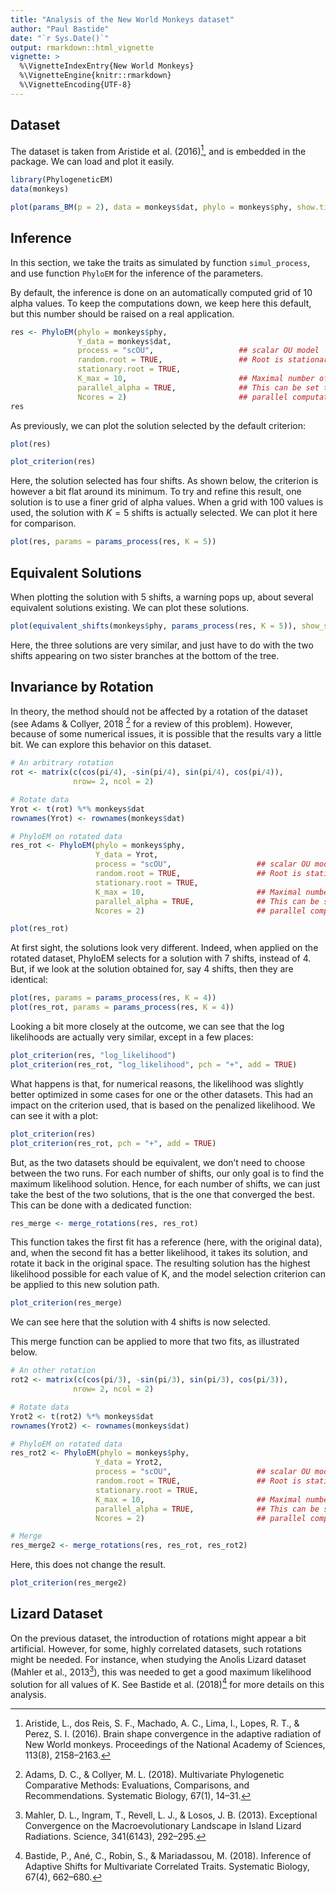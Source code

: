 ```yaml
---
title: "Analysis of the New World Monkeys dataset"
author: "Paul Bastide"
date: "`r Sys.Date()`"
output: rmarkdown::html_vignette
vignette: >
  %\VignetteIndexEntry{New World Monkeys}
  %\VignetteEngine{knitr::rmarkdown}
  %\VignetteEncoding{UTF-8}
---
```


## Dataset

The dataset is taken from Aristide et al. (2016)[^1], and is embedded in the package. We can load and plot it easily.

```r
library(PhylogeneticEM)
data(monkeys)

plot(params_BM(p = 2), data = monkeys$dat, phylo = monkeys$phy, show.tip.label = TRUE, cex = 0.5, no.margin = TRUE)
```


## Inference

In this section, we take the traits as simulated by function `simul_process`, and use function `PhyloEM` for the inference of the parameters.

By default, the inference is done on an automatically computed grid of $10$ alpha values. To keep the computations down, we keep here this default, but this number should be raised on a real application.

```r
res <- PhyloEM(phylo = monkeys$phy,
               Y_data = monkeys$dat,
               process = "scOU",                   ## scalar OU model
               random.root = TRUE,                 ## Root is stationary (true model)
               stationary.root = TRUE,
               K_max = 10,                         ## Maximal number of shifts
               parallel_alpha = TRUE,              ## This can be set to TRUE for
               Ncores = 2)                         ## parallel computations
res
```

As previously, we can plot the solution selected by the default criterion:
```r
plot(res)
```

```r
plot_criterion(res)
```

Here, the solution selected has four shifts. As shown below, the criterion is however a bit flat around its minimum. To try and refine this result, one solution is to use a finer grid of alpha values. When a grid with $100$ values is used, the solution with $K=5$ shifts is actually selected. We can plot it here for comparison.

```r
plot(res, params = params_process(res, K = 5))
```

## Equivalent Solutions

When plotting the solution with $5$ shifts, a warning pops up, about several equivalent solutions existing. We can plot these solutions.

```r
plot(equivalent_shifts(monkeys$phy, params_process(res, K = 5)), show_shifts_values = FALSE)
```

Here, the three solutions are very similar, and just have to do with the two shifts appearing on two sister branches at the bottom of the tree.

## Invariance by Rotation

In theory, the method should not be affected by a rotation of the dataset (see Adams & Collyer, 2018 [^2] for a review of this problem). However, because of some numerical issues, it is possible that the results vary a little bit. We can explore this behavior on this dataset.

```r
# An arbitrary rotation
rot <- matrix(c(cos(pi/4), -sin(pi/4), sin(pi/4), cos(pi/4)),
              nrow= 2, ncol = 2)

# Rotate data
Yrot <- t(rot) %*% monkeys$dat
rownames(Yrot) <- rownames(monkeys$dat)

# PhyloEM on rotated data
res_rot <- PhyloEM(phylo = monkeys$phy,
                   Y_data = Yrot,
                   process = "scOU",                   ## scalar OU model
                   random.root = TRUE,                 ## Root is stationary (true model)
                   stationary.root = TRUE,
                   K_max = 10,                         ## Maximal number of shifts
                   parallel_alpha = TRUE,              ## This can be set to TRUE for
                   Ncores = 2)                         ## parallel computations
```

```r
plot(res_rot)
```

At first sight, the solutions look very different. Indeed, when applied on the rotated dataset, PhyloEM selects for a solution with $7$ shifts, instead of $4$.
But, if we look at the solution obtained for, say $4$ shifts, then they are identical:
```r
plot(res, params = params_process(res, K = 4))
plot(res_rot, params = params_process(res, K = 4))
```

Looking a bit more closely at the outcome, we can see that the log likelihoods are actually very similar, except in a few places:
```r
plot_criterion(res, "log_likelihood")
plot_criterion(res_rot, "log_likelihood", pch = "+", add = TRUE)
```

What happens is that, for numerical reasons, the likelihood was slightly better optimized in some cases for one or the other datasets. This had an impact on the criterion used, that is based on the penalized likelihood. We can see it with a plot:
```r
plot_criterion(res)
plot_criterion(res_rot, pch = "+", add = TRUE)
```

But, as the two datasets should be equivalent, we don't need to choose between the two runs. For each number of shifts, our only goal is to find the maximum likelihood solution. Hence, for each number of shifts, we can just take the best of the two solutions, that is the one that converged the best. This can be done with a dedicated function:
```r
res_merge <- merge_rotations(res, res_rot)
```

This function takes the first fit has a reference (here, with the original data), and, when the second fit has a better likelihood, it takes its solution, and rotate it back in the original space. The resulting solution has the highest likelihood possible for each value of K, and the model selection criterion can be applied to this new solution path.
```r
plot_criterion(res_merge)
```

We can see here that the solution with $4$ shifts is now selected.

This merge function can be applied to more that two fits, as illustrated below.
```r
# An other rotation
rot2 <- matrix(c(cos(pi/3), -sin(pi/3), sin(pi/3), cos(pi/3)),
              nrow= 2, ncol = 2)

# Rotate data
Yrot2 <- t(rot2) %*% monkeys$dat
rownames(Yrot2) <- rownames(monkeys$dat)

# PhyloEM on rotated data
res_rot2 <- PhyloEM(phylo = monkeys$phy,
                   Y_data = Yrot2,
                   process = "scOU",                   ## scalar OU model
                   random.root = TRUE,                 ## Root is stationary (true model)
                   stationary.root = TRUE,
                   K_max = 10,                         ## Maximal number of shifts
                   parallel_alpha = TRUE,              ## This can be set to TRUE for
                   Ncores = 2)                         ## parallel computations

# Merge
res_merge2 <- merge_rotations(res, res_rot, res_rot2)
```

Here, this does not change the result.

```r
plot_criterion(res_merge2)
```

## Lizard Dataset

On the previous dataset, the introduction of rotations might appear a bit artificial. However, for some, highly correlated datasets, such rotations might be needed. For instance, when studying the Anolis Lizard dataset (Mahler et al., 2013[^3]), this was needed to get a good maximum likelihood solution for all values of K. See Bastide et al. (2018)[^4] for more details on this analysis.

[^1]: Aristide, L., dos Reis, S. F., Machado, A. C., Lima, I., Lopes, R. T., & Perez, S. I. (2016). Brain shape convergence in the adaptive radiation of New World monkeys. Proceedings of the National Academy of Sciences, 113(8), 2158–2163.
[^2]: Adams, D. C., & Collyer, M. L. (2018). Multivariate Phylogenetic Comparative Methods: Evaluations, Comparisons, and Recommendations. Systematic Biology, 67(1), 14–31.
[^3]: Mahler, D. L., Ingram, T., Revell, L. J., & Losos, J. B. (2013). Exceptional Convergence on the Macroevolutionary Landscape in Island Lizard Radiations. Science, 341(6143), 292–295.
[^4]: Bastide, P., Ané, C., Robin, S., & Mariadassou, M. (2018). Inference of Adaptive Shifts for Multivariate Correlated Traits. Systematic Biology, 67(4), 662–680.